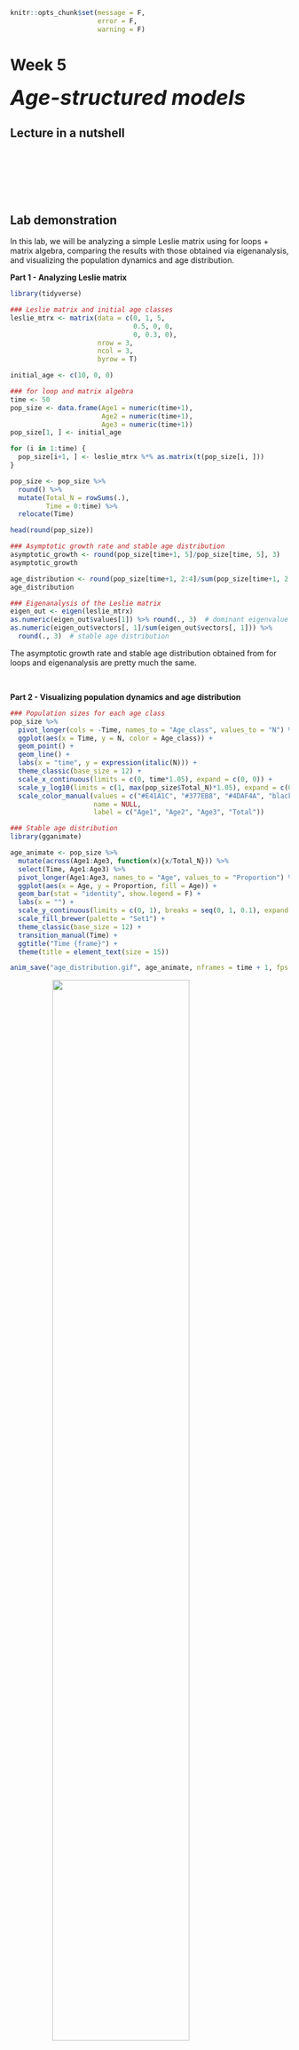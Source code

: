 ```r
knitr::opts_chunk$set(message = F, 
                      error = F, 
                      warning = F)

```

# Week 5 {-} 
<div style = "font-size: 28pt"> **_Age-structured models_**</div>

## Lecture in a nutshell {-}

<br>
<br>
<br>
<br>
<br>

## Lab demonstration {-}

In this lab, we will be analyzing a simple Leslie matrix using for loops + matrix algebra, comparing the results with those obtained via eigenanalysis, and visualizing the population dynamics and age distribution.

**Part 1 - Analyzing Leslie matrix**

```r
library(tidyverse)

### Leslie matrix and initial age classes
leslie_mtrx <- matrix(data = c(0, 1, 5,
                               0.5, 0, 0,
                               0, 0.3, 0),
                      nrow = 3, 
                      ncol = 3,
                      byrow = T)

initial_age <- c(10, 0, 0)

### for loop and matrix algebra
time <- 50
pop_size <- data.frame(Age1 = numeric(time+1),
                       Age2 = numeric(time+1),
                       Age3 = numeric(time+1))
pop_size[1, ] <- initial_age

for (i in 1:time) {
  pop_size[i+1, ] <- leslie_mtrx %*% as.matrix(t(pop_size[i, ]))
}

pop_size <- pop_size %>% 
  round() %>%
  mutate(Total_N = rowSums(.), 
         Time = 0:time) %>%
  relocate(Time)

head(round(pop_size)) 

### Asymptotic growth rate and stable age distribution 
asymptotic_growth <- round(pop_size[time+1, 5]/pop_size[time, 5], 3)
asymptotic_growth

age_distribution <- round(pop_size[time+1, 2:4]/sum(pop_size[time+1, 2:4]), 3)
age_distribution

### Eigenanalysis of the Leslie matrix
eigen_out <- eigen(leslie_mtrx)
as.numeric(eigen_out$values[1]) %>% round(., 3)  # dominant eigenvalue
as.numeric(eigen_out$vectors[, 1]/sum(eigen_out$vectors[, 1])) %>% 
  round(., 3)  # stable age distribution

```

The asymptotic growth rate and stable age distribution obtained from for loops and eigenanalysis are pretty much the same.

<br>

**Part 2 - Visualizing population dynamics and age distribution**

```r
### Population sizes for each age class
pop_size %>%
  pivot_longer(cols = -Time, names_to = "Age_class", values_to = "N") %>%
  ggplot(aes(x = Time, y = N, color = Age_class)) + 
  geom_point() + 
  geom_line() + 
  labs(x = "time", y = expression(italic(N))) +
  theme_classic(base_size = 12) +
  scale_x_continuous(limits = c(0, time*1.05), expand = c(0, 0)) +
  scale_y_log10(limits = c(1, max(pop_size$Total_N)*1.05), expand = c(0, 0)) + 
  scale_color_manual(values = c("#E41A1C", "#377EB8", "#4DAF4A", "black"),
                     name = NULL,
                     label = c("Age1", "Age2", "Age3", "Total"))

### Stable age distribution
library(gganimate)

age_animate <- pop_size %>% 
  mutate(across(Age1:Age3, function(x){x/Total_N})) %>%
  select(Time, Age1:Age3) %>%
  pivot_longer(Age1:Age3, names_to = "Age", values_to = "Proportion") %>%
  ggplot(aes(x = Age, y = Proportion, fill = Age)) + 
  geom_bar(stat = "identity", show.legend = F) +
  labs(x = "") +
  scale_y_continuous(limits = c(0, 1), breaks = seq(0, 1, 0.1), expand = c(0, 0)) +
  scale_fill_brewer(palette = "Set1") + 
  theme_classic(base_size = 12) + 
  transition_manual(Time) + 
  ggtitle("Time {frame}") + 
  theme(title = element_text(size = 15))

anim_save("age_distribution.gif", age_animate, nframes = time + 1, fps = 4, width = 5, height = 4, units = "in", res = 300)

```

<style>
.center {
  display: block;
  margin-left: auto;
  margin-right: auto;
  width: 70%;
}
</style>

<img src="./age_distribution.gif" class="center"/>

<br>

**Part 3 - In-class exercise: Analyzing population matrix of common teasel**

[Common teasel (_Dipsacus sylvestris_)](https://en.wikipedia.org/wiki/Dipsacus_fullonum) is a herbaceous plant commonly found in abandoned fields and meadows in North America. It has a complex life cycle consisting of various stages. The seeds may lie dormant for one or two years. Seeds that germinate form small rosettes, which will gradually transit into medium and eventually large rosettes. These rosettes (all three sizes) may remain in the same stage for years before entering the next stage. After undergoing vernalization, large rosettes will form stalks and flower in the upcoming summer, set seeds once, and die. Occasionally, the flowering plants will produce seeds that directly germinate into small/medium/large rosettes without entering dormancy.

Here is a transition diagram for the teasel. Please convert this diagram into a stage-based transition matrix (Lefkovitch matrix) and derive the asymptotic growth rate $\lambda$ in R. 

<img src="./Teasel Diagram.png" width= "100%"/>

<br>

**Part 4 - Advanced topic: Incorporating density-dependence into Leslie matrix **

The cell values in a standard Leslie matrix are fixed and independent of population density, leading to an exponential population growth. This assumption can be relaxed by incorporating density-dependence into the transitions (survival probability, fecundity). Here, we will include negative density-dependence for the fecundity of individuals in Age3 class and see how this might affect the long-term population dynamics.

```r
### Leslie matrix, initial age classes, and carrying capacity
leslie_mtrx <- matrix(data = c(0, 1, 5,
                               0.5, 0, 0,
                               0, 0.3, 0),
                      nrow = 3, 
                      ncol = 3,
                      byrow = T)

initial_age <- c(10, 0, 0)
K <- 300

### for loop and matrix algebra
time <- 150
pop_size_dens_dep <- data.frame(Age1 = numeric(time+1),
                                Age2 = numeric(time+1),
                                Age3 = numeric(time+1))
pop_size_dens_dep[1, ] <- initial_age

for (i in 1:time) {
  N <- sum(pop_size_dens_dep[i, ])  # the current population size
  leslie_mtrx_dens_dep <- leslie_mtrx
  
  # negative density-dependence for the fecundity of individuals in Age3 class
  ifelse((1-N/K) > 0,  
         leslie_mtrx_dens_dep[1, 3] <- leslie_mtrx_dens_dep[1, 3]*(1-N/K),
         leslie_mtrx_dens_dep[1, 3] <- 0)   
  
  pop_size_dens_dep[i+1, ] <- leslie_mtrx_dens_dep %*% as.matrix(t(pop_size_dens_dep[i, ]))
}

pop_size_dens_dep <- pop_size_dens_dep %>% 
  round() %>%
  mutate(Total_N = rowSums(.), 
         Time = 0:time) %>%
  relocate(Time)

head(round(pop_size_dens_dep)) 

### Age distribution
age_distribution_dens_dep <- round(pop_size_dens_dep[time+1, 2:4]/sum(pop_size_dens_dep[time+1, 2:4]), 3)
age_distribution_dens_dep

### Total population size
pop_size_dens_dep %>%
  pivot_longer(cols = -Time, names_to = "Age_class", values_to = "N") %>%
  ggplot(aes(x = Time, y = N, color = Age_class)) + 
  geom_point() + 
  geom_line() + 
  labs(x = "time", y = expression(italic(N))) +
  theme_classic(base_size = 12) +
  scale_x_continuous(limits = c(0, time*1.05), expand = c(0, 0)) +
  scale_y_continuous(limits = c(0, max(pop_size_dens_dep$Total_N)*1.05), expand = c(0, 0)) + 
    scale_color_manual(values = c("#E41A1C", "#377EB8", "#4DAF4A", "black"),
                     name = NULL,
                     label = c("Age1", "Age2", "Age3", "Total"))

### Stable age distribution
age_animate_dens_dep <- pop_size_dens_dep %>% 
  mutate(across(Age1:Age3, function(x){x/Total_N})) %>%
  select(Time, Age1:Age3) %>%
  pivot_longer(Age1:Age3, names_to = "Age", values_to = "Proportion") %>%
  ggplot(aes(x = Age, y = Proportion, fill = Age)) + 
  geom_bar(stat = "identity", show.legend = F) +
  labs(x = "") +
  scale_y_continuous(limits = c(0, 1), breaks = seq(0, 1, 0.1), expand = c(0, 0)) +
  scale_fill_brewer(palette = "Set1") + 
  theme_classic(base_size = 12) + 
  transition_manual(Time) + 
  ggtitle("Time {frame}") + 
  theme(title = element_text(size = 15))

anim_save("age_distribution_dens_dep.gif", age_animate_dens_dep, nframes = time + 1, fps = 4, width = 5, height = 4, units = "in", res = 300)

```

<img src="./age_distribution_dens_dep.gif" class="center"/>

<br>

**Part 5 - COM(P)ADRE: A global database of population matrices**

[COM(P)ADRE](https://compadre-db.org/ExploreDatabase) is an online repository containing matrix population models on hundreds of plants, animals, algae, fungi, bacteria, and viruses around the world, as well as their associated metadata. Take a look at the website: You will be exploring the population dynamics of a species (of your choice) in your assignment!

<br>

## Additional readings {-}

<br>
<br>
<br>
<br>
<br>

## Assignments {-}

[Age-Structured Models](./Assignments/Week5_Age-Structured Models.pdf){target="_blank"}


